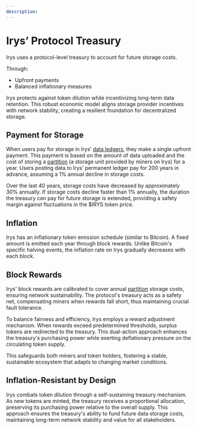```yaml
---
description:
---
```



# Irys’ Protocol Treasury

<div className="w-full flex justify-center">
	<div className="w-3/4">
		<SimpleRiveViewer
			src="/diagrams/components/irys-docs-protocol-treasury.riv"
			width={1920}
			height={1080}
			stateMachine="Protocol-Treasury"
		/>
	</div>
</div>

Irys uses a protocol-level treasury to account for future storage costs.

Through:

- Upfront payments
- Balanced inflationary measures

Irys protects against token dilution while incentivizing long-term data retention. This robust economic model aligns storage provider incentives with network stability, creating a resilient foundation for decentralized storage.

## Payment for Storage

When users pay for storage in Irys’ [data ledgers](/protocol/ledgers), they make a single upfront payment. This payment is based on the amount of data uploaded and the cost of storing a [partition](/protocol/partitions) (a storage unit provided by miners on Irys) for a year. Users posting data to Irys’ permanent ledger pay for 200 years in advance, assuming a 1% annual decline in storage costs.

<Callout type="info" emoji="💡">
	Over the last 40 years, storage costs have decreased by approximately 30% annually. If storage costs
	decline faster than 1% annually, the duration the treasury can pay for future storage is extended,
	providing a safety margin against fluctuations in the $IRYS token price.
</Callout>

## Inflation

Irys has an inflationary token emission schedule (similar to Bitcoin). A fixed amount is emitted each year through block rewards. Unlike Bitcoin's specific halving events, the inflation rate on Irys gradually decreases with each block.

## Block Rewards

Irys' block rewards are calibrated to cover annual [partition](/protocol/partitions) storage costs, ensuring network sustainability. The protocol's treasury acts as a safety net, compensating miners when rewards fall short, thus maintaining crucial fault tolerance.

To balance fairness and efficiency, Irys employs a reward adjustment mechanism. When rewards exceed predetermined thresholds, surplus tokens are redirected to the treasury. This dual-action approach enhances the treasury's purchasing power while exerting deflationary pressure on the circulating token supply.

This safeguards both miners and token holders, fostering a stable, sustainable ecosystem that adapts to changing market conditions.

## Inflation-Resistant by Design

Irys combats token dilution through a self-sustaining treasury mechanism. As new tokens are minted, the treasury receives a proportional allocation, preserving its purchasing power relative to the overall supply. This approach ensures the treasury's ability to fund future data storage costs, maintaining long-term network stability and value for all stakeholders.
